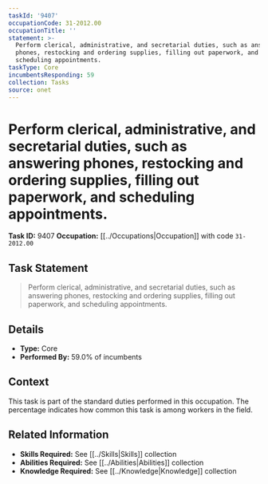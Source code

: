 ```yaml
---
taskId: '9407'
occupationCode: 31-2012.00
occupationTitle: ''
statement: >-
  Perform clerical, administrative, and secretarial duties, such as answering
  phones, restocking and ordering supplies, filling out paperwork, and
  scheduling appointments.
taskType: Core
incumbentsResponding: 59
collection: Tasks
source: onet
---
```

# Perform clerical, administrative, and secretarial duties, such as answering phones, restocking and ordering supplies, filling out paperwork, and scheduling appointments.

**Task ID:** 9407
**Occupation:** [[../Occupations|Occupation]] with code `31-2012.00`

## Task Statement

> Perform clerical, administrative, and secretarial duties, such as answering phones, restocking and ordering supplies, filling out paperwork, and scheduling appointments.

## Details

- **Type:** Core
- **Performed By:** 59.0% of incumbents

## Context

This task is part of the standard duties performed in this occupation. The percentage indicates how common this task is among workers in the field.

## Related Information

- **Skills Required:** See [[../Skills|Skills]] collection
- **Abilities Required:** See [[../Abilities|Abilities]] collection
- **Knowledge Required:** See [[../Knowledge|Knowledge]] collection
